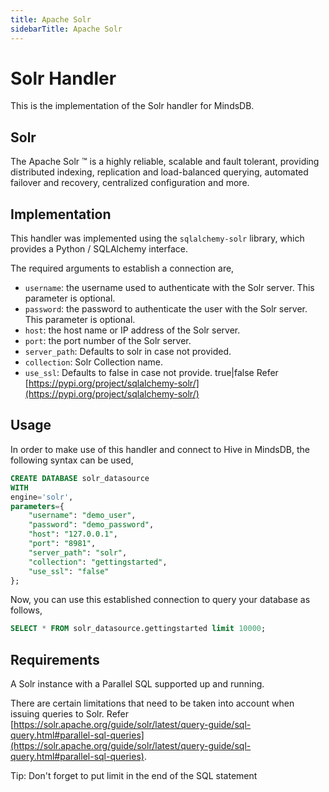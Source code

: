 ```yaml
---
title: Apache Solr
sidebarTitle: Apache Solr
---
```


# Solr Handler

This is the implementation of the  Solr handler for MindsDB.

## Solr
The Apache Solr ™  is a highly reliable, scalable and fault tolerant, providing distributed indexing, replication and load-balanced querying, automated failover and recovery, centralized configuration and more.

## Implementation
This handler was implemented using the `sqlalchemy-solr` library, which provides a Python / SQLAlchemy interface.

The required arguments to establish a connection are,
* `username`: the username used to authenticate with the Solr server. This parameter is optional.
* `password`: the password to authenticate the user with the Solr server. This parameter is optional.
* `host`: the host name or IP address of the Solr server.
* `port`: the port number of the Solr server.
* `server_path`: Defaults to solr in case not provided.
* `collection`: Solr Collection name.
* `use_ssl`: Defaults to false in case not provide. true|false
Refer [https://pypi.org/project/sqlalchemy-solr/](https://pypi.org/project/sqlalchemy-solr/)

## Usage
In order to make use of this handler and connect to Hive in MindsDB, the following syntax can be used,
~~~~sql
CREATE DATABASE solr_datasource
WITH
engine='solr',
parameters={
    "username": "demo_user",
    "password": "demo_password",
    "host": "127.0.0.1",
    "port": "8981",
    "server_path": "solr",
    "collection": "gettingstarted",
    "use_ssl": "false"
};
~~~~

Now, you can use this established connection to query your database as follows,
~~~~sql
SELECT * FROM solr_datasource.gettingstarted limit 10000;
~~~~

## Requirements
A Solr instance with a Parallel SQL supported up and running.

There are certain limitations that need to be taken into account when issuing queries to Solr.
Refer [https://solr.apache.org/guide/solr/latest/query-guide/sql-query.html#parallel-sql-queries](https://solr.apache.org/guide/solr/latest/query-guide/sql-query.html#parallel-sql-queries).

Tip: Don't forget to put limit in the end of the SQL statement
